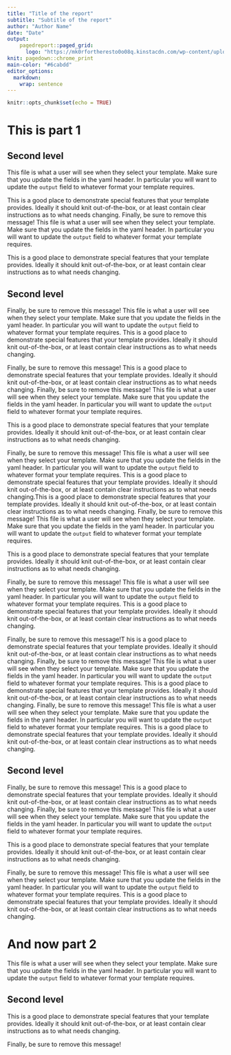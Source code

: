 ```yaml
---
title: "Title of the report"
subtitle: "Subtitle of the report"
author: "Author Name"
date: "Date"
output: 
    pagedreport::paged_grid:
      logo: "https://mk0rfortheresto0o08q.kinstacdn.com/wp-content/uploads/2020/08/rru-logo-blue.svg"
knit: pagedown::chrome_print
main-color: "#6cabdd"
editor_options: 
  markdown: 
    wrap: sentence
---
```


```r
knitr::opts_chunk$set(echo = TRUE)
```

# This is part 1 {.unnumbered}

## Second level {.unnumbered}

This file is what a user will see when they select your template.
Make sure that you update the fields in the yaml header.
In particular you will want to update the `output` field to whatever format your template requires.

This is a good place to demonstrate special features that your template provides.
Ideally it should knit out-of-the-box, or at least contain clear instructions as to what needs changing.
Finally, be sure to remove this message!
This file is what a user will see when they select your template.
Make sure that you update the fields in the yaml header.
In particular you will want to update the `output` field to whatever format your template requires.

This is a good place to demonstrate special features that your template provides.
Ideally it should knit out-of-the-box, or at least contain clear instructions as to what needs changing.

## Second level {.unnumbered}

Finally, be sure to remove this message!
This file is what a user will see when they select your template.
Make sure that you update the fields in the yaml header.
In particular you will want to update the `output` field to whatever format your template requires.
This is a good place to demonstrate special features that your template provides.
Ideally it should knit out-of-the-box, or at least contain clear instructions as to what needs changing.

Finally, be sure to remove this message!
This is a good place to demonstrate special features that your template provides.
Ideally it should knit out-of-the-box, or at least contain clear instructions as to what needs changing.
Finally, be sure to remove this message!
This file is what a user will see when they select your template.
Make sure that you update the fields in the yaml header.
In particular you will want to update the `output` field to whatever format your template requires.

This is a good place to demonstrate special features that your template provides.
Ideally it should knit out-of-the-box, or at least contain clear instructions as to what needs changing.

Finally, be sure to remove this message!
This file is what a user will see when they select your template.
Make sure that you update the fields in the yaml header.
In particular you will want to update the `output` field to whatever format your template requires.
This is a good place to demonstrate special features that your template provides.
Ideally it should knit out-of-the-box, or at least contain clear instructions as to what needs changing.This is a good place to demonstrate special features that your template provides.
Ideally it should knit out-of-the-box, or at least contain clear instructions as to what needs changing.
Finally, be sure to remove this message!
This file is what a user will see when they select your template.
Make sure that you update the fields in the yaml header.
In particular you will want to update the `output` field to whatever format your template requires.

This is a good place to demonstrate special features that your template provides.
Ideally it should knit out-of-the-box, or at least contain clear instructions as to what needs changing.

Finally, be sure to remove this message!
This file is what a user will see when they select your template.
Make sure that you update the fields in the yaml header.
In particular you will want to update the `output` field to whatever format your template requires.
This is a good place to demonstrate special features that your template provides.
Ideally it should knit out-of-the-box, or at least contain clear instructions as to what needs changing.

Finally, be sure to remove this message!T
his is a good place to demonstrate special features that your template provides.
Ideally it should knit out-of-the-box, or at least contain clear instructions as to what needs changing.
Finally, be sure to remove this message!
This file is what a user will see when they select your template.
Make sure that you update the fields in the yaml header.
In particular you will want to update the `output` field to whatever format your template requires.
This is a good place to demonstrate special features that your template provides.
Ideally it should knit out-of-the-box, or at least contain clear instructions as to what needs changing.
Finally, be sure to remove this message!
This file is what a user will see when they select your template.
Make sure that you update the fields in the yaml header.
In particular you will want to update the `output` field to whatever format your template requires.
This is a good place to demonstrate special features that your template provides.
Ideally it should knit out-of-the-box, or at least contain clear instructions as to what needs changing.

## Second level {.unnumbered}

Finally, be sure to remove this message!
This is a good place to demonstrate special features that your template provides.
Ideally it should knit out-of-the-box, or at least contain clear instructions as to what needs changing.
Finally, be sure to remove this message!
This file is what a user will see when they select your template.
Make sure that you update the fields in the yaml header.
In particular you will want to update the `output` field to whatever format your template requires.

This is a good place to demonstrate special features that your template provides.
Ideally it should knit out-of-the-box, or at least contain clear instructions as to what needs changing.

Finally, be sure to remove this message!
This file is what a user will see when they select your template.
Make sure that you update the fields in the yaml header.
In particular you will want to update the `output` field to whatever format your template requires.
This is a good place to demonstrate special features that your template provides.
Ideally it should knit out-of-the-box, or at least contain clear instructions as to what needs changing.

# And now part 2 {.unnumbered}

This file is what a user will see when they select your template.
Make sure that you update the fields in the yaml header.
In particular you will want to update the `output` field to whatever format your template requires.

## Second level {.unnumbered}

This is a good place to demonstrate special features that your template provides.
Ideally it should knit out-of-the-box, or at least contain clear instructions as to what needs changing.

Finally, be sure to remove this message!
